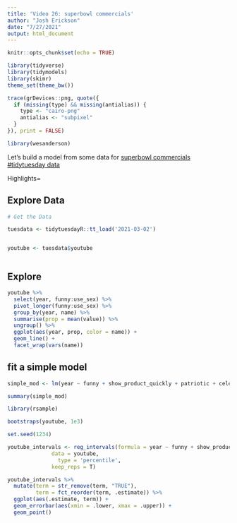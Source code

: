 ```yaml
---
title: 'Video 26: superbowl commercials'
author: "Josh Erickson"
date: "7/27/2021"
output: html_document
---
```

```r
knitr::opts_chunk$set(echo = TRUE)
```

```r
library(tidyverse)
library(tidymodels)
library(skimr)
theme_set(theme_bw())

trace(grDevices::png, quote({
  if (missing(type) && missing(antialias)) {
    type <- "cairo-png"
    antialias <- "subpixel"
  }
}), print = FALSE)

library(wesanderson)
```

Let's build a model from some data for [superbowl commercials #tidytuesday data](https://github.com/rfordatascience/tidytuesday/blob/master/data/2020/2020-03-02/readme.md)

Highlights=  

## Explore Data

```r
# Get the Data

tuesdata <- tidytuesdayR::tt_load('2021-03-02')


youtube <- tuesdata$youtube



```

## Explore 


```r
youtube %>% 
  select(year, funny:use_sex) %>% 
  pivot_longer(funny:use_sex) %>% 
  group_by(year, name) %>% 
  summarise(prop = mean(value)) %>% 
  ungroup() %>% 
  ggplot(aes(year, prop, color = name)) + 
  geom_line() + 
  facet_wrap(vars(name))
```


## fit a simple model

```r
simple_mod <- lm(year ~ funny + show_product_quickly + patriotic + celebrity + danger + animals + use_sex, data = youtube)

summary(simple_mod)


```

```r
library(rsample)

bootstraps(youtube, 1e3)

```



```r
set.seed(1234)

youtube_intervals <- reg_intervals(formula = year ~ funny + show_product_quickly + patriotic + celebrity + danger + animals + use_sex, 
              data = youtube,
                type = 'percentile',
              keep_reps = T)
```



```r
youtube_intervals %>% 
  mutate(term = str_remove(term, "TRUE"),
         term = fct_reorder(term, .estimate)) %>% 
  ggplot(aes(.estimate, term)) + 
  geom_errorbar(aes(xmin = .lower, xmax = .upper)) +
  geom_point()
```





















